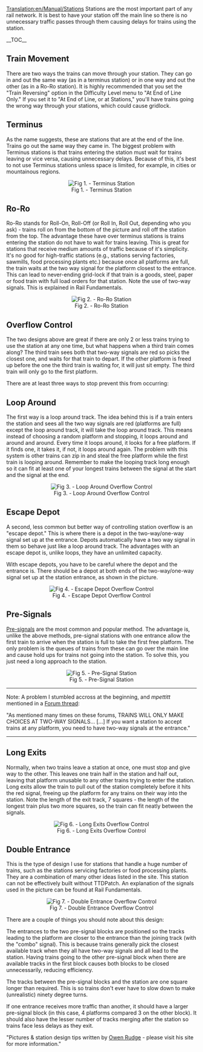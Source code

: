 [[Translation:en/Manual/Stations]]
Stations are the most important part of any rail network. It is best to have your station off the main line so there is no unnecessary traffic passes through them causing delays for trains using the station.

__TOC__

==Train Movement==
There are two ways the trains can move through your station. They can go in and out the same way (as in a terminus station) or in one way and out the other (as in a Ro-Ro station). It is highly recommended that you set the "Train Reversing" option in the Difficulty Level menu to "At End of Line Only." If you set it to "At End of Line, or at Stations," you'll have trains going the wrong way through your stations, which could cause gridlock.


==Terminus==
As the name suggests, these are stations that are at the end of the line. Trains go out the same way they came in. The biggest problem with Terminus stations is that trains entering the station must wait for trains leaving or vice versa, causing unnecessary delays. Because of this, it's best to not use Terminus stations unless space is limited, for example, in cities or mountainous regions.

<center>[[File:en/Manual/Terminus.png|center|frame|Fig 1. - Terminus Station]]</center>

==Ro-Ro==
Ro-Ro stands for Roll-On, Roll-Off (or Roll In, Roll Out, depending who you ask) - trains roll on from the bottom of the picture and roll off the station from the top. The advantage these have over terminus stations is trains entering the station do not have to wait for trains leaving. This is great for stations that receive medium amounts of traffic because of it's simplicity. It's no good for high-traffic stations (e.g., stations serving factories, sawmills, food processing plants etc.) because once all platforms are full, the train waits at the two way signal for the platform closest to the entrance. This can lead to never-ending grid-lock if that train is a goods, steel, paper or food train with full load orders for that station. Note the use of two-way signals. This is explained in Rail Fundamentals.

<center>[[File:en/Manual/Ro-ro1.png|center|frame|Fig 2. - Ro-Ro Station]]</center>

==Overflow Control==
The two designs above are great if there are only 2 or less trains trying to use the station at any one time, but what happens when a third train comes along? The third train sees both that two-way signals are red so picks the closest one, and waits for that train to depart. If the other platform is freed up before the one the third train is waiting for, it will just sit empty. The third train will only go to the first platform. 


There are at least three ways to stop prevent this from occurring: 


==Loop Around==
The first way is a loop around track. The idea behind this is if a train enters the station and sees all the two way signals are red (platforms are full) except the loop around track, it will take the loop around track. This means instead of choosing a random platform and stopping, it loops around and around and around. Every time it loops around, it looks for a free platform. If it finds one, it takes it, if not, it loops around again. The problem with this system is other trains can zip in and steal the free platform while the first train is looping around. Remember to make the looping track long enough so it can fit at least one of your longest trains between the signal at the start and the signal at the end.

<center>[[File:en/Manual/Loop.png|center|frame|Fig 3. - Loop Around Overflow Control]]</center>

==Escape Depot==
A second, less common but better way of controlling station overflow is an "escape depot." This is where there is a depot in the two-way/one-way signal set up at the entrance. Depots automatically have a two way signal in them so behave just like a loop around track. The advantages with an escape depot is, unlike loops, they have an unlimited capacity.

With escape depots, you have to be careful where the depot and the entrance is. There should be a depot at both ends of the two-way/one-way signal set up at the station entrance, as shown in the picture.

<center>[[File:en/Manual/Escapedepot.png|center|frame|Fig 4. - Escape Depot Overflow Control]]</center>

==Pre-Signals==
[[en/Community/Junctionary/Advanced signalling examples|Pre-signals]] are the most common and popular method. The advantage is, unlike the above methods, pre-signal stations with one entrance allow the first train to arrive when the station is full to take the first free platform. The only problem is the queues of trains from these can go over the main line and cause hold ups for trains not going into the station. To solve this, you just need a long approach to the station.

<center>[[File:en/Manual/Presignalstation.png|center|frame|Fig 5. - Pre-Signal Station]]</center>



----
Note: A problem I stumbled accross at the beginning, and ''mpettitt'' mentioned in a [http://www.tt-forums.net/viewtopic.php?t=8733&highlight=station Forum thread]:

"As mentioned many times on these forums, TRAINS WILL ONLY MAKE CHOICES AT TWO-WAY SIGNALS... [...]
If you want a station to accept trains at any platform, you need to have two-way signals at the entrance."
----

==Long Exits==
Normally, when two trains leave a station at once, one must stop and give way to the other. This leaves one train half in the station and half out, leaving that platform unusable to any other trains trying to enter the station. Long exits allow the train to pull out of the station completely before it hits the red signal, freeing up the platform for any trains on their way into the station. Note the length of the exit track, 7 squares - the length of the longest train plus two more squares, so the train can fit neatly between the signals.

<center>[[File:en/Manual/Longexit.png|center|frame|Fig 6. - Long Exits Overflow Control]]</center>

==Double Entrance==
This is the type of design I use for stations that handle a huge number of trains, such as the stations servicing factories or food processing plants. They are a combination of many other ideas listed in the site. This station can not be effectively built without TTDPatch. An explanation of the signals used in the picture can be found at Rail Fundamentals.

<center>[[File:en/Manual/Doubleentrance.png|center|frame|Fig 7. - Double Entrance Overflow Control]]</center>

There are a couple of things you should note about this design:

 
The entrances to the two pre-signal blocks are positioned so the tracks leading to the platform are closer to the entrance than the joining track (with the "combo" signal). This is because trains generally pick the closest available track when they all have two-way signals and all lead to the station. Having trains going to the other pre-signal block when there are available tracks in the first block causes both blocks to be closed unnecessarily, reducing efficiency.
 
The tracks between the pre-signal blocks and the station are one square longer than required. This is so trains don't ever have to slow down to make (unrealistic) ninety degree turns.
 
If one entrance receives more traffic than another, it should have a larger pre-signal block (in this case, 4 platforms compared 3 on the other block). It should also have the lesser number of tracks merging after the station so trains face less delays as they exit.


"Pictures & station design tips written by [http://www.owenrudge.net/TT/ Owen Rudge] - please visit his site for more information."